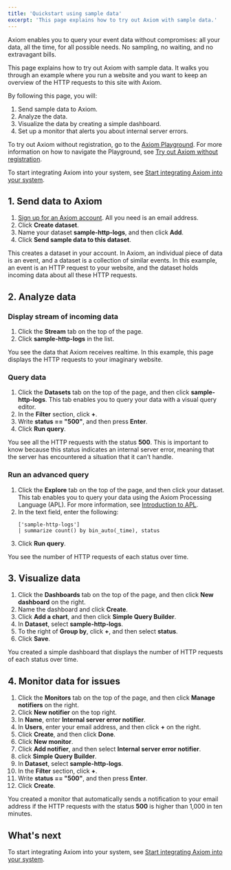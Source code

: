 ```yaml
---
title: 'Quickstart using sample data'
excerpt: 'This page explains how to try out Axiom with sample data.'
---
```


Axiom enables you to query your event data without compromises: all your data, all the time, for all possible needs. No sampling, no waiting, and no extravagant bills.

This page explains how to try out Axiom with sample data. It walks you through an example where you run a website and you want to keep an overview of the HTTP requests to this site with Axiom.

By following this page, you will:

1. Send sample data to Axiom.
2. Analyze the data.
3. Visualize the data by creating a simple dashboard.
4. Set up a monitor that alerts you about internal server errors.

To try out Axiom without registration, go to the [Axiom Playground](https://play.axiom.co/). For more information on how to navigate the Playground, see [Try out Axiom without registration](/getting-started-guide/explore-axiom-playground).

To start integrating Axiom into your system, see [Start integrating Axiom into your system](/getting-started-guide/integrate-axiom).

## 1. Send data to Axiom

1. [Sign up for an Axiom account](https://app.axiom.co/register). All you need is an email address.
2. Click **Create dataset**.
3. Name your dataset **sample-http-logs**, and then click **Add**.
4. Click **Send sample data to this dataset**.

This creates a dataset in your account. In Axiom, an individual piece of data is an event, and a dataset is a collection of similar events. In this example, an event is an HTTP request to your website, and the dataset holds incoming data about all these HTTP requests.

## 2. Analyze data

### Display stream of incoming data

1. Click the **Stream** tab on the top of the page.
2. Click **sample-http-logs** in the list.

You see the data that Axiom receives realtime. In this example, this page displays the HTTP requests to your imaginary website.

### Query data

1. Click the **Datasets** tab on the top of the page, and then click **sample-http-logs**. This tab enables you to query your data with a visual query editor.
2. In the **Filter** section, click **+**.
3. Write **status == "500"**, and then press **Enter**.
4. Click **Run query**.

You see all the HTTP requests with the status **500**. This is important to know because this status indicates an internal server error, meaning that the server has encountered a situation that it can't handle.

### Run an advanced query

1. Click the **Explore** tab on the top of the page, and then click your dataset. This tab enables you to query your data using the Axiom Processing Language (APL). For more information, see [Introduction to APL](/apl/introduction).
2. In the text field, enter the following:
    ```apl copy
    ['sample-http-logs']
    | summarize count() by bin_auto(_time), status
    ```
3. Click **Run query**.

You see the number of HTTP requests of each status over time.

## 3. Visualize data

1. Click the **Dashboards** tab on the top of the page, and then click **New dashboard** on the right.
2. Name the dashboard and click **Create**.
3. Click **Add a chart**, and then click **Simple Query Builder**.
4. In **Dataset**, select **sample-http-logs**.
5. To the right of **Group by**, click **+**, and then select **status**.
6. Click **Save**.

You created a simple dashboard that displays the number of HTTP requests of each status over time.

## 4. Monitor data for issues

1. Click the **Monitors** tab on the top of the page, and then click **Manage notifiers** on the right.
2. Click **New notifier** on the top right.
3. In **Name**, enter **Internal server error notifier**.
4. In **Users**, enter your email address, and then click **+** on the right.
5. Click **Create**, and then click **Done**.
6. Click **New monitor**.
7. Click **Add notifier**, and then select **Internal server error notifier**.
8. click **Simple Query Builder**.
9. In **Dataset**, select **sample-http-logs**.
10. In the **Filter** section, click **+**.
11. Write **status == "500"**, and then press **Enter**.
12. Click **Create**.

You created a monitor that automatically sends a notification to your email address if the HTTP requests with the status **500** is higher than 1,000 in ten minutes.

## What's next

To start integrating Axiom into your system, see [Start integrating Axiom into your system](/getting-started-guide/integrate-axiom).